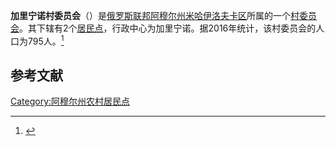 {{Infobox Settlement
| official_name = 加里宁诺村委员会
| native_name = Калининский сельсовет
| settlement_type = [[村委员会|村委员会]]
| subdivision_type = [[国家|国家]]
| subdivision_type1 = [[俄罗斯行政区划|州]]
| subdivision_type2 = [[区_(苏联)|区]]
| subdivision_name = {{RUS}}
| subdivision_name1 = [[阿穆尔州|阿穆尔州]]
| subdivision_name2 = [[米哈伊洛夫卡区_(阿穆尔州)|米哈伊洛夫卡区]]
| seat_type = 行政中心
| seat = 加里宁诺
| population_as_of=2016
| population_footnotes = <ref name=amurstat />
| population_total = 795
| coordinates_display = inline,title
| latd = 49 | latm = 23 | lats = 14 | latNS = N
| longd = 129 | longm = 17 | longs = 06 | longEW = E
| timezone = [[雅库茨克时间|MSK+6]]
| utc_offset = +9
| blank_name = [[俄罗斯市政土地区划代码|OKTMO编码]]
| blank_info = [http://classif.spb.ru/classificators/view/tma.php?st=A&kr=1&kod=10635428 10635428]
}}
'''加里宁诺村委员会'''（{{lang-ru|Калининский сельсовет}}）是[[俄罗斯联邦|俄罗斯联邦]][[阿穆尔州|阿穆尔州]][[米哈伊洛夫卡区_(阿穆尔州)|米哈伊洛夫卡区]]所属的一个[[村委员会|村委员会]]。其下辖有2个[[居民点|居民点]]，行政中心为加里宁诺。据2016年统计，该村委员会的人口为795人。<ref name=amurstat>{{cite web |url=http://amurstat.gks.ru/wps/wcm/connect/rosstat_ts/amurstat/resources/d600c10043769f3eb9effbdd898fc419/07_1_4.htm |title=Оценка численности населения по городским округам, муниципальным районам, городским и сельским поселениям Амурской области на 1 января 2016 года |language=ru |accessdate=2016-04-21 |archiveurl=https://www.webcitation.org/6gvsqa6qi?url=http://amurstat.gks.ru/wps/wcm/connect/rosstat_ts/amurstat/resources/d600c10043769f3eb9effbdd898fc419/07_1_4.htm |archivedate=2016-04-21 |deadurl=yes }}</ref>

== 参考文献 ==
{{reflist}}

{{Russia-stub}}

[[Category:阿穆尔州农村居民点|Category:阿穆尔州农村居民点]]
